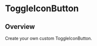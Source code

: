 
<Meta of={ToggleIconButtonStories} />

# ToggleIconButton

<ResourceLinks
  sourceCode="https://github.com/cultureamp/kaizen-design-system/tree/main/packages/components/src/RichTextEditor/subcomponents/ToggleIconButton"
  className="!mb-8"
/>


<Installation
  installCommand="pnpm add @kaizen/components"
  importStatement='import { ToggleIconButton } from "@kaizen/components"'
/>

## Overview

Create your own custom ToggleIconButton.

<Canvas of={ToggleIconButtonStories.Playground} />
<Controls of={ToggleIconButtonStories.Playground} />
